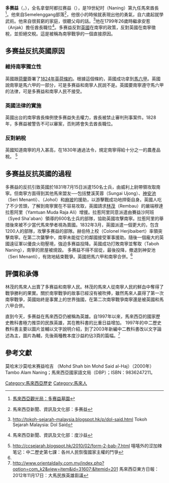 '''多赛益'''（{{lang-ms|Dol Said}}，{{bd|1773年||1849年}}），全名拿督阿都拉赛益（{{lang-ms|Dato Abdul Said}}），是19世紀时{{tsl|en|Naning|南寧地區}}（Naning）第九任馬來酋長<ref>[http://www.promotemalaysia.com.tw/info_1_sub2_1.aspx?Starting_Point_id=11&Views_data_id=125 馬來西亞觀光局：多赛益墓園]</ref>。他來自Semelenggang部落<ref>{{cite web |url=http://www.malaysiamerdeka.gov.my/v2/en/my-malaysia/heroes-and-leaders/national-warriors/70-dol-said |title=存档副本 |accessdate=2013-08-04 |deadurl=yes |archiveurl=https://web.archive.org/web/20120718062802/http://www.malaysiamerdeka.gov.my/v2/en/my-malaysia/heroes-and-leaders/national-warriors/70-dol-said |archivedate=2012-07-18 }}馬來西亞新聞、資訊及文化部：多赛益</ref>，他很小的時候就表現出他的勇氣，自六歲起就學武術。他來自很貧窮的家庭，很聽父母的話。<ref>http://tokoh-sejarah-malaysia.blogspot.hk/p/dol-said.html {{Wayback|url=http://tokoh-sejarah-malaysia.blogspot.hk/p/dol-said.html |date=20160805105024 }} Tokoh Sejarah Malaysia: Dol Said</ref>他在1799年26歲時繼承安惹（Anjak）擔任酋長職位<ref>{{cite web |url=http://www.malaysiamerdeka.gov.my/v2/en/my-malaysia/heroes-and-leaders/national-warriors/70-dol-said |title=存档副本 |accessdate=2013-08-04 |deadurl=yes |archiveurl=https://web.archive.org/web/20120718062802/http://www.malaysiamerdeka.gov.my/v2/en/my-malaysia/heroes-and-leaders/national-warriors/70-dol-said |archivedate=2012-07-18 }} 馬來西亞新聞、資訊及文化部：度沙益</ref>。多赛益反對[[英國|英國]]在南寧的政策，反對英國在南寧徵稅，並拒絕交稅。這是被稱為南寧戰爭的一個直接原因。

== 多赛益反抗英國原因 == 

=== 維持南寧獨立性 ===

英國跟[[荷蘭|荷蘭]]簽署了[[1824年英荷條約|1824年英荷條約]]。根據這個條約，英國成功拿到[[馬六甲|馬六甲]]。英國說南寧是馬六甲的一部分，可是多赛益和南寧人民說不是。英國要南寧遵守馬六甲的法律，可是多赛益和南寧人民不接受。

===英國法律的實施===

英國出台的南寧酋長條例使多赛益失去權力，酋長被禁止審判刑事案件。1828年，多赛益被警告不可以審案，否則將會失去酋長職位。

===反對納稅===

英國知道南寧的月入甚高，在1830年通過法令，規定南寧得給十分之一的農產品稅。 <ref name="#1">http://ccsejarah.blogspot.hk/2010/02/form-2-bab-7.html {{Wayback|url=http://ccsejarah.blogspot.hk/2010/02/form-2-bab-7.html |date=20160805114459 }} 嘻嘻外的涩加辣笔记：中二歷史第七課：各州人民恢復國家主權的鬥爭</ref>

== 多赛益反抗英國的過程 ==

多赛益的反抗引致英國於1831年7月15日派遣150名士兵，由威利上尉帶領攻取南寧。但南寧方面得到其他馬來盟友──包括雙溪芙蓉（Sungai Ujong）、[[神安池|神安池]]（Seri Menanti）、{{tsl|en|Johol|柔河}}（Johol）和[[麻坡|麻坡]]的援助，以游擊戰成功地捍衛自身。英國人吃了不少苦頭，了解到南寧實在不容易攻取，英國請求[[林茂县|林茂]]（Rembau）的嚴端穆達拉惹阿里（Yamtuan Muda Raja Ali）增援。拉惹阿里同意派遣由賽益沙阿班（Syed Sha'aban）領導的600名士兵的部隊，協助英國攻擊南寧。拉惹阿里的舉措後來被不少當代馬來學者視為賣國。1832年3月，英國派遣一個更大的，包含1200人的部隊，攻擊多赛益的部隊。赫伯特上校（Colonel Herjibaibert）率領突擊南寧。在第二次襲擊中，南寧未能從它的鄰國接受軍事援助。隨後一個龐大的英國遠征軍以優良火砲壓境，強迫多赛益投降。英國成功打敗南寧並奪取{{tsl|ms|Taboh Naning|打波能宁}}（Taboh Naning），南寧的房屋被燒毀。
多赛益不得不屈從，最後投降，撤退到神安池（Seri Menanti），有效地結束戰爭。英國把馬六甲和南寧合併。<ref name="#1"/>

== 評價和承傳 ==

林茂的馬來人出賣了多赛益和南寧人民。林茂的馬來人從南寧人民的鮮血中奪得了戰爭勝利的果實。關於南寧戰爭的故事已經沒有被吹捧，雖然馬來人贏得了第一次南寧戰爭，英國始終是事實上的世界強國，在第二次南寧戰爭南寧還是被英國和馬六甲合併。

直到今天，多赛益在馬來西亞仍被稱為英雄。自1997年以來，馬來西亞的國家歷史教科書極力推崇的民族英雄，其在教科書的比重日益增加。 1997年的中二歷史教科書主要以圖片並輔以文字說明介紹，到了2003年新編中二教科書改以文字論述為主，圖片為輔，先後兩種教本度沙益約佔3頁的篇幅。<ref>http://www.orientaldaily.com.my/index.php?option=com_k2&view=item&id=31607:&Itemid=201 {{Wayback|url=http://www.orientaldaily.com.my/index.php?option=com_k2&view=item&id=31607:&Itemid=201 |date=20121125000923 }} 馬來西亞東方日報：2012年11月17日：大馬民族英雄芻議</ref>


== 參考文獻 ==

莫哈末沙莫哈末赛益哈吉 （Mohd Shah bin Mohd Said al-Haj）（2000年）Tambo Alam Naning；馬來西亞國家語文局（DBP）；ISBN：9836247211。

{{reflist}}

[[Category:馬來西亞歷史|Category:馬來西亞歷史]]
[[Category:馬來人|Category:馬來人]]